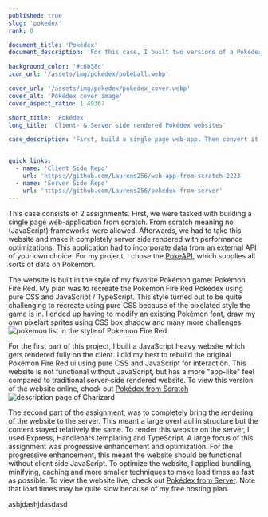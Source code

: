 ```yaml
---
published: true
slug: 'pokedex'
rank: 0

document_title: 'Pokédex'
document_description: 'For this case, I built two versions of a Pokédex website. A single page web application and a server side, progressively enhanced website.'

background_color: '#c6b58c'
icon_url: '/assets/img/pokedex/pokeball.webp'

cover_url: '/assets/img/pokedex/pokedex_cover.webp'
cover_alt: 'Pokédex cover image'
cover_aspect_ratio: 1.49367

short_title: 'Pokédex'
long_title: 'Client- & Server side rendered Pokédex websites'

case_description: 'First, build a single page web-app. Then convert it to a progressively enhanced server side rendered web-app.'


quick_links:
  - name: 'Client Side Repo'
    url: 'https://github.com/Laurens256/web-app-from-scratch-2223'
  - name: 'Server Side Repo'
    url: 'https://github.com/Laurens256/pokedex-from-server'
---
```


This case consists of 2 assignments. First, we were tasked with building a single page web-application from scratch. From scratch meaning no (JavaScript) frameworks were allowed. Afterwards, we had to take this website and make it completely server side rendered with performance optimizations. This application had to incorporate data from an external API of your own choice. For my project, I chose the [PokeAPI](https://pokeapi.co/), which supplies all sorts of data on Pokémon.

The website is built in the style of my favorite Pokémon game: Pokémon Fire Red. My plan was to recreate the Pokémon Fire Red Pokédex using pure CSS and JavaScript / TypeScript. This style turned out to be quite challenging to recreate using pure CSS because of the pixelated style the game is in. I ended up having to modify an existing Pokémon font, draw my own pixelart sprites using CSS box shadow and many more challenges.
![pokemon list in the style of Pokemon Fire Red](/assets/img/pokedex/pokemon_list.webp)

For the first part of this project, I built a JavaScript heavy website which gets rendered fully on the client. I did my best to rebuild the original Pokémon Fire Red ui using pure CSS and JavaScript for interaction. This website is not functional without JavaScript, but has a more "app-like" feel compared to traditional server-side rendered website. To view this version of the website online, check out [Pokédex from Scratch](https://pokedex-from-scratch.vercel.app/)
![description page of Charizard](/assets/img/pokedex/charizard_description.webp)

The second part of the assignment, was to completely bring the rendering of the website to the server. This meant a large overhaul in structure but the content stayed relatively the same. To render this website on the server, I used Express, Handlebars templating and TypeScript. A large focus of this assignment was progressive enhancement and optimization. For the progressive enhancement, this meant the website should be functional without client side JavaScript. To optimize the website, I applied bundling, minifying, caching and more smaller techniques to make load times as fast as possible. To view the website live, check out [Pokédex from Server](https://pokedex-from-server.onrender.com). Note that load times may be quite slow because of my free hosting plan.

ashjdashjdasdasd